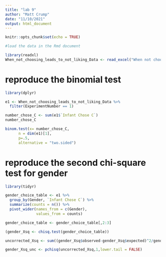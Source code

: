 ```yaml
---
title: "lab 9"
author: "Matt Crump"
date: "11/10/2021"
output: html_document
---
```


```r
knitr::opts_chunk$set(echo = TRUE)
```

```r
#load the data in the Rmd document

library(readxl)
When_not_choosing_leads_to_not_liking_Data <- read_excel("When not choosing leads to not liking_Data.xlsx")

```

# reproduce the binomial test

```r
library(dplyr)

e1 <- When_not_choosing_leads_to_not_liking_Data %>%
  filter(ExperimentNumber == 1)

number_chose_C <- sum(e1$`Infant Chose C`)
number_chose_C

binom.test(x= number_chose_C, 
      n = dim(e1)[1],
      p=.5, 
      alternative = "two.sided")
```
# reproduce the second chi-square test for gender

```r
library(tidyr)

gender_choice_table <- e1 %>%
  group_by(Gender, `Infant Chose C`) %>%
  summarize(counts = n()) %>%
  pivot_wider(names_from = c(Gender),
              values_from = counts)

gender_choice_table <- gender_choice_table[,2:3]

(gender_Xsq <- chisq.test(gender_choice_table))  

uncorrected_Xsq <- sum((gender_Xsq$observed-gender_Xsq$expected)^2/gender_Xsq$expected)

gender_Xsq_unc <- pchisq(uncorrected_Xsq,1,lower.tail = FALSE)
```





